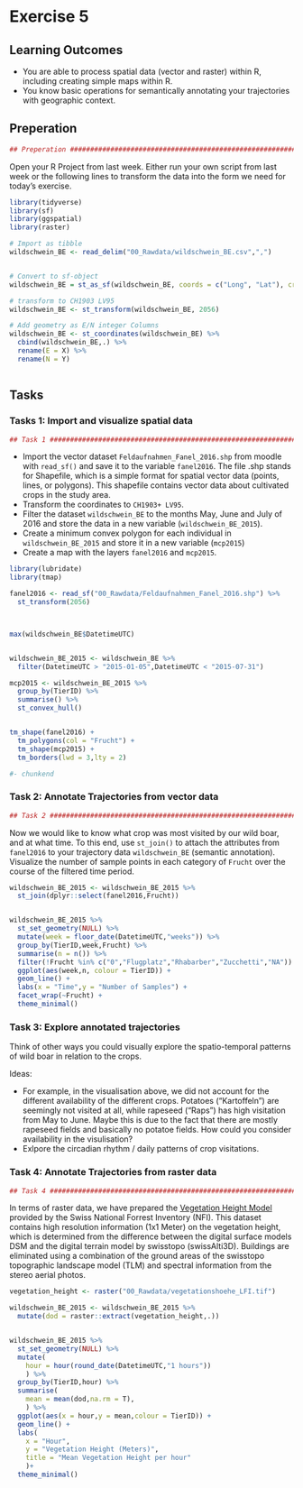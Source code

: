 # Exercise 5

## Learning Outcomes
- You are able to process spatial data (vector and raster) within R, including creating simple maps within R.
- You know basic operations for semantically annotating your trajectories with geographic context.

## Preperation

```r
## Preperation ##################################################################

```

Open your R Project from last week. Either run your own script from last week or the following lines to transform the data into the form we need for today's exercise.


```r
library(tidyverse)
library(sf)
library(ggspatial)
library(raster)

# Import as tibble
wildschwein_BE <- read_delim("00_Rawdata/wildschwein_BE.csv",",")


# Convert to sf-object
wildschwein_BE = st_as_sf(wildschwein_BE, coords = c("Long", "Lat"), crs = 4326,remove = FALSE)

# transform to CH1903 LV95
wildschwein_BE <- st_transform(wildschwein_BE, 2056)

# Add geometry as E/N integer Columns
wildschwein_BE <- st_coordinates(wildschwein_BE) %>%
  cbind(wildschwein_BE,.) %>%
  rename(E = X) %>%
  rename(N = Y)



```


## Tasks

### Tasks 1: Import and visualize spatial data

```r
## Task 1 ######################################################################
```

- Import the vector dataset `Feldaufnahmen_Fanel_2016.shp` from moodle with `read_sf()` and save it to the variable `fanel2016`. The file .shp stands for Shapefile, which is a simple format for spatial vector data (points, lines, or polygons). This shapefile contains vector data about cultivated crops in the study area.
- Transform the coordinates to `CH1903+ LV95`.
- Filter the dataset `wildschwein_BE` to the months May, June and July of 2016 and store the data in a new variable (`wildschwein_BE_2015`).
- Create a minimum convex polygon for each individual in `wildschwein_BE_2015` and store it in a new variable (`mcp2015`)
- Create a map with the layers `fanel2016` and `mcp2015`.

```r

library(lubridate)
library(tmap)

fanel2016 <- read_sf("00_Rawdata/Feldaufnahmen_Fanel_2016.shp") %>%
  st_transform(2056)



max(wildschwein_BE$DatetimeUTC)


wildschwein_BE_2015 <- wildschwein_BE %>%
  filter(DatetimeUTC > "2015-01-05",DatetimeUTC < "2015-07-31")

mcp2015 <- wildschwein_BE_2015 %>%
  group_by(TierID) %>%
  summarise() %>%
  st_convex_hull()


tm_shape(fanel2016) + 
  tm_polygons(col = "Frucht") +
  tm_shape(mcp2015) +
  tm_borders(lwd = 3,lty = 2)

```

```r
#- chunkend
```



### Task 2: Annotate Trajectories from vector data
```r
## Task 2 ######################################################################
```
Now we would like to know what crop was most visited by our wild boar, and at what time. To this end, use `st_join()` to attach the attributes from `fanel2016` to your trajectory data `wildschwein_BE` (semantic annotation). Visualize the number of sample points in each category of `Frucht` over the course of the filtered time period.

```r
wildschwein_BE_2015 <- wildschwein_BE_2015 %>%
  st_join(dplyr::select(fanel2016,Frucht))


wildschwein_BE_2015 %>%
  st_set_geometry(NULL) %>%
  mutate(week = floor_date(DatetimeUTC,"weeks")) %>%
  group_by(TierID,week,Frucht) %>%
  summarise(n = n()) %>%
  filter(!Frucht %in% c("0","Flugplatz","Rhabarber","Zucchetti","NA")) %>%
  ggplot(aes(week,n, colour = TierID)) + 
  geom_line() +
  labs(x = "Time",y = "Number of Samples") +
  facet_wrap(~Frucht) +
  theme_minimal()

```

### Task 3: Explore annotated trajectories
Think of other ways you could visually explore the spatio-temporal patterns of wild boar in relation to the crops. 

Ideas:

- For example, in the visualisation above, we did not account for the different availability of the different crops. Potatoes ("Kartoffeln") are seemingly not visited at all, while rapeseed ("Raps") has high visitation from May to June. Maybe this is due to the fact that there are mostly rapeseed fields and basically no potatoe fields. How could you consider availability in the visulisation?
- Exlpore the circadian rhythm / daily patterns of crop visitations. 


### Task 4: Annotate Trajectories from raster data
```r
## Task 4 ######################################################################
```
<!-- In terms of raster data, we have prepared a [Normalised Digital Surface Model (nDSM)](https://gisgeography.com/lidar-light-detection-and-ranging/)^[The nDSM was created by calculating the difference between the [digital surface models (DSM)](https://www.geo.apps.be.ch/de/geodaten/suche-nach-geodaten.html?view=sheet&guid=094ce943-6ad7-4f07-aa9f-d8eb17c5cb38&catalog=geocatalog&type=complete&preview=search_list) and the [digital terrain model (DTM)](https://www.geo.apps.be.ch/de/geodaten/suche-nach-geodaten.html?view=sheet&guid=490de97b-8932-4ef7-9d13-e89ef41eeb4b&catalog=geocatalog&type=complete&preview=search_list) obtained from the [geoportal from the canton Bern](https://www.geo.apps.be.ch/de/geodaten/suche-nach-geodaten.html). ], which provides information on the height of topological features on the ground. Since our wild boar usually use natural landscapes, the nDSM is a good approximation of vegitation height. This nDSM is available on moodle (`nDSM.tif`). Import this data with `raster()`and attach the respective raster values to the point data in your `sf` object (`wildschwein_BE_2016`). Explore the dataset similar to the crop data in task 2/3. Explore again spatio-temporal relations! -->

In terms of raster data, we have prepared the [Vegetation Height Model](https://map.geo.admin.ch/index.html?zoom=5&lang=en&topic=ech&bgLayer=ch.swisstopo.pixelkarte-grau&layers_opacity=0.5&layers=ch.bafu.landesforstinventar-vegetationshoehenmodell&E=2627157.14&N=1122170.97) provided by the Swiss National Forrest Inventory (NFI). This dataset contains high resolution information (1x1 Meter) on the vegetation height, which is determined from the difference between the digital surface models DSM and the digital terrain model by swisstopo (swissAlti3D). Buildings are eliminated using a combination of the ground areas of the swisstopo topographic landscape model (TLM) and spectral information from the stereo aerial photos. 


```r
vegetation_height <- raster("00_Rawdata/vegetationshoehe_LFI.tif")

wildschwein_BE_2015 <- wildschwein_BE_2015 %>%
  mutate(dod = raster::extract(vegetation_height,.))


wildschwein_BE_2015 %>%
  st_set_geometry(NULL) %>%
  mutate(
    hour = hour(round_date(DatetimeUTC,"1 hours"))
    ) %>%
  group_by(TierID,hour) %>%
  summarise(
    mean = mean(dod,na.rm = T),
    ) %>%
  ggplot(aes(x = hour,y = mean,colour = TierID)) +
  geom_line() +
  labs(
    x = "Hour",
    y = "Vegetation Height (Meters)",
    title = "Mean Vegetation Height per hour"
    )+
  theme_minimal()
    
  

```

